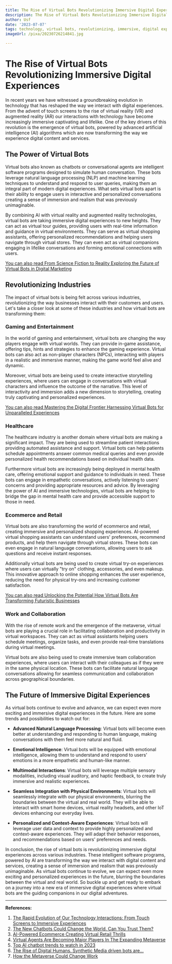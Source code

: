 ```yaml
---
title: The Rise of Virtual Bots Revolutionizing Immersive Digital Experiences
description: The Rise of Virtual Bots Revolutionizing Immersive Digital Experiences
author: Usf
date: '2023-07-07'
tags: technology, virtual bots, revolutionizing, immersive, digital experiences
imageUrl: /pixa/20230726214841.jpg

---
```

# The Rise of Virtual Bots Revolutionizing Immersive Digital Experiences

In recent years we have witnessed  a groundbreaking evolution in technology that has reshaped the way we interact with digital experiences. From the  advent of touch screens to the rise of virtual reality  (VR) and augmented reality (AR) our interactions with technology have become increasingly immersive captivating and lifelike. One of the key drivers of this revolution is the emergence of virtual bots, powered by  advanced artificial intelligence (AI) algorithms which  are now transforming the way we experience digital  content and services.

## The Power  of Virtual Bots

Virtual bots also known as chatbots  or conversational agents are intelligent software programs designed to  simulate human conversation. These bots  leverage natural language processing (NLP) and machine learning techniques  to understand and  respond to user queries,  making them an integral  part  of modern digital experiences. What sets virtual bots apart is their ability to engage users in interactive and personalized conversations creating a sense of immersion and  realism that was previously unimaginable.

By combining AI with virtual reality and augmented reality technologies, virtual bots are taking immersive digital experiences to new heights. They can act as virtual tour guides, providing users with real-time information and guidance in virtual environments. They can serve as virtual shopping  assistants, offering personalized recommendations and helping users navigate through virtual stores. They can even act as virtual companions engaging  in lifelike conversations and forming emotional connections with users.

[You can also read  From Science Fiction to Reality Exploring the Future of Virtual Bots in Digital Marketing](From%20Science%20Fiction%20to%20Reality%20Exploring%20the%20Future%20of%20Virtual%20Bots%20in%20Digital%20Marketing)


## Revolutionizing Industries

The impact  of virtual bots is being felt across various industries, revolutionizing the way businesses interact with their customers  and users. Let's take a closer look at some of these industries and how virtual bots are transforming them:

### Gaming and Entertainment

In the world of gaming and entertainment, virtual bots are  changing the way players engage with  virtual worlds. They can provide in-game assistance, offering  tips, hints and strategies to enhance the gaming experience. Virtual bots can also act as non-player characters (NPCs), interacting with players in a realistic and immersive manner, making the game world feel alive and dynamic.

Moreover, virtual bots  are being used to create interactive storytelling experiences,  where users can engage in  conversations with virtual characters and  influence the outcome of the narrative. This level of interactivity and immersion adds  a  new dimension to  storytelling, creating truly captivating and personalized experiences.

[You can also read Mastering  the Digital Frontier Harnessing Virtual Bots for Unparalleled  Experiences](Mastering%20the%20Digital%20Frontier%20Harnessing%20Virtual%20Bots%20for%20Unparalleled%20Experiences)


### Healthcare

The healthcare industry is  another domain where virtual bots are making  a significant impact. They are being used to streamline patient interactions  providing automated assistance and support. Virtual bots can help patients schedule appointments answer common medical queries and even provide personalized health recommendations based on individual health data.

Furthermore  virtual bots are  increasingly  being deployed  in mental health care, offering emotional support and guidance to individuals in  need. These bots can engage in empathetic conversations, actively listening to users' concerns and providing appropriate resources  and advice. By  leveraging the power of AI  and immersive technologies, virtual bots are helping  to bridge the gap in mental  health care and provide accessible support to those in need.

### Ecommerce and Retail

Virtual  bots  are also transforming the world  of ecommerce  and retail, creating immersive  and  personalized shopping  experiences. AI-powered virtual shopping assistants can understand users' preferences, recommend products, and help them  navigate through virtual stores. These bots can even engage in natural language conversations, allowing users  to ask questions and receive instant responses.

Additionally virtual bots are  being used to  create  virtual try-on experiences where users  can virtually "try on" clothing, accessories,  and even makeup. This innovative approach to online shopping  enhances the user experience, reducing the need for physical try-ons and  increasing customer satisfaction.

[You can also read Unlocking the Potential How Virtual Bots Are Transforming Futuristic Businesses](Unlocking%20the%20Potential%20How%20Virtual%20Bots%20Are%20Transforming%20Futuristic%20Businesses)


### Work and Collaboration

With the rise of remote work and  the emergence of the metaverse, virtual bots are playing a crucial role  in facilitating collaboration and  productivity in virtual  workspaces. They can act as virtual  assistants helping users schedule meetings, organize tasks, and even provide real-time translations during virtual meetings.

Virtual bots are also being used to create immersive team collaboration experiences, where users  can interact  with their colleagues as  if they  were in the same physical location. These bots can facilitate natural language conversations allowing for seamless communication and collaboration across geographical boundaries.

## The Future of Immersive Digital Experiences

As virtual bots  continue to evolve and advance, we can expect even more exciting and immersive digital experiences in the future. Here are some trends and possibilities  to watch out for:

- **Advanced Natural Language Processing**:  Virtual bots will become  even better at understanding  and responding to human language, making  conversations with them feel more natural and fluid.

- **Emotional Intelligence**: Virtual bots  will  be equipped with emotional intelligence, allowing them to understand and respond to  users' emotions  in a  more empathetic and human-like  manner.

- **Multimodal Interactions**: Virtual bots will leverage multiple sensory modalities, including visual auditory, and haptic feedback, to  create truly immersive and  realistic experiences.

- **Seamless Integration with Physical Environments**: Virtual  bots will seamlessly integrate with our physical environments, blurring the boundaries between the virtual and real world. They will be able to interact with smart home devices, virtual  reality  headsets, and other IoT devices enhancing our everyday lives.

- **Personalized and Context-Aware Experiences**:  Virtual bots will  leverage user data and context to provide highly personalized and context-aware experiences. They will adapt their behavior  responses, and  recommendations based on users'  preferences and needs.

In  conclusion, the rise of virtual bots is revolutionizing immersive  digital experiences across various industries. These intelligent software programs, powered  by  AI are transforming the way we interact with digital content and services, creating a sense of immersion and realism that was previously unimaginable. As virtual bots continue to  evolve, we can expect  even more exciting and personalized experiences in the future, blurring the boundaries between the virtual and real world. So buckle up and get ready to embark on a journey into a new era  of immersive digital experiences where virtual bots are the guiding companions in our digital adventures.

---

**References:**

1. [The Rapid Evolution of  Our  Technology Interactions: From Touch Screens to Immersive Experiences](https://www.pensacolavoice.com/evolution-of-technology-interactions/)
2. [The New Chatbots Could Change the World. Can You  Trust Them?](https://www.nytimes.com/2022/12/10/technology/ai-chat-bot-chatgpt.html)
3. [AI-Powered Ecommerce Creating  Virtual Retail Thrills](https://www.cmswire.com/digital-experience/ai-is-transforming-ecommerce-into-a-virtual-playground/)
4. [Virtual  Agents Are Becoming Major Players In The Expanding Metaverse](https://www.multiverse.ai/stories/virtual-agents-are-becoming-major-players-in-the-expanding-metaverse)
5. [Top AI  chatbot trends to watch in 2023](https://www.haptik.ai/blog/top-ai-chatbot-trends)
6. [The Rise of Digital Humans. Synthetic Media driven bots are…](https://medium.com/geekculture/the-rise-of-digital-humans-ca2e3f39a8f0)
7. [How  the Metaverse Could Change Work](https://hbr.org/2022/04/how-the-metaverse-could-change-work)